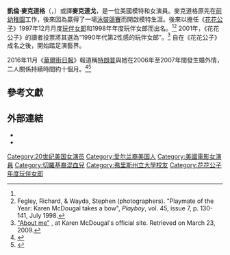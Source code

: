 {{Infobox Playboy Playmate <!-- for more information see [[:Template:Infobox_Playboy_Playmate/doc|:Template:Infobox Playboy Playmate/doc]] -->
| name           = Karen McDougal
| image          = Karen_McDougal_2011.jpg
| imagesize      =
| caption        = 凱倫·麥克道格2011年10月1日在[[洛杉磯|洛杉磯]]
| issue          = 1997年12月
| birthname  =
| birth_place = 美國[[印第安納州|印第安納州]][[梅里爾維爾_(印第安納州)|梅里爾維爾]]<ref name="PBV1997">{{cite video | people=McDougal, Karen (herself) | date=1998|title= Playboy: Playmate Profile Video Collection Featuring Miss December 1997, 1994, 1991, 1986 | medium=VHS | location= USA | publisher= Playboy Entertainment}}</ref> 
| birth_date  = {{birth date and age|mf=yes|1971|3|23}}<ref name="PB1997" />
| bust           = {{convert|34|in|cm|0|abbr=on}} C [[罩杯|罩杯]]<ref name="PB1997" />
| waist          = {{convert|24|in|cm|0|abbr=on}}<ref name="PB1997" />
| hips           = {{convert|34|in|cm|0|abbr=on}}<ref name="PB1997"><!-- cite journal -->Fegley, Richard, & Wayda, Stephen (photographers). "Winter Wonder", ''Playboy'', vol. 44, issue 12, p. 126-137, December 1997.</ref>
| height         = {{convert|5|ft|8|in}}<ref name="PB1997" />
| weight         = {{convert|125|lb|kg st|abbr=on}}<ref name="PB1997" />
| preceded       = [[Inga_Drozdova|Inga Drozdova]]
| succeeded      = [[希瑟·蔻萨|希瑟·蔻萨]]
| pmoy-year      = 1998
| pmoy-preceded  = [[维多利亚·希斯特德|维多利亚·希斯特德]]
| pmoy-succeeded = [[希瑟·蔻萨|希瑟·蔻萨]]
| website        = http://www.karenmcdougal.com
}}

'''凱倫·麥克道格'''（{{lang-en|Karen McDougal}}，{{bd|1971年|3月23日|||McDougal}}）或譯'''麥克道戈'''，是一位美國模特和女演員。麥克道格原先在[[前幼稚園|前幼稚園]]工作，後來因為贏得了一場[[泳裝競賽|泳裝競賽]]而開啟模特生涯。後來以擔任《[[花花公子|花花公子]]》1997年12月月度[[玩伴女郎|玩伴女郎]]和1998年年度玩伴女郎而出名。<ref name="PB1997" /><ref name="PB1998">Fegley, Richard, & Wayda, Stephen (photographers). "Playmate of the Year: Karen McDougal takes a bow", ''Playboy'', vol. 45, issue 7, p. 130-141, July 1998.</ref> 2001年，《花花公子》的讀者投票將其選為“1990年代第2性感的玩伴女郎”。<ref name="Aboutk">[http://www.karenmcdougal.com/about-me "About me"] {{Wayback|url=http://www.karenmcdougal.com/about-me |date=20100331123623 }}, at Karen McDougal's official site. Retrieved on March 23, 2009.</ref> 自在《花花公子》成名之後，開始踏足演藝界。

2016年11月《[[華爾街日報|華爾街日報]]》報道稱[[唐納德·川普|特朗普]]與她在2006年至2007年間發生婚外情，二人關係持續時間約十個月。<ref name=WSJT>{{cite web|last1=Palazzolo|first1=Joe|last2=Rothfeld|first2=Michael|last3=Alpert|first3=Lukas|title=National Enquirer Shielded Donald Trump From Playboy Model’s Affair Allegation|url=https://www.wsj.com/articles/national-enquirer-shielded-donald-trump-from-playboy-models-affair-allegation-1478309380|newspaper=[[The_Wall_Street_Journal|The Wall Street Journal]]|accessdate=February 17, 2018|date=November 4, 2016|archive-date=2018-02-16|archive-url=https://web.archive.org/web/20180216232035/https://www.wsj.com/articles/national-enquirer-shielded-donald-trump-from-playboy-models-affair-allegation-1478309380|dead-url=no}}</ref><ref>{{cite news|title=Report: National Enquirer bought rights to Trump affair story, but never published|url=http://www.politico.com/media/story/2016/11/report-national-enquirer-bought-rights-to-trump-affair-story-but-never-published-004848|date=November 4, 2016|first=Alex|last=Weprin|publisher=[[Politico|Politico]]|accessdate=2018-05-13|archive-date=2017-06-02|archive-url=https://web.archive.org/web/20170602115839/http://www.politico.com/media/story/2016/11/report-national-enquirer-bought-rights-to-trump-affair-story-but-never-published-004848|dead-url=no}}</ref>

== 參考文獻==
{{reflist}}

== 外部連結 ==
{{commons category|Karen McDougal}}
* {{official website|http://www.karenmcdougal.com}}
* {{twitter|karenmcdougal98}}

{{DEFAULTSORT:McDougal, Karen}}
[[Category:20世纪美国女演员|Category:20世纪美国女演员]]
[[Category:爱尔兰裔美国人|Category:爱尔兰裔美国人]]
[[Category:美國電影女演員|Category:美國電影女演員]]
[[Category:切羅基裔混血兒|Category:切羅基裔混血兒]]
[[Category:弗里斯州立大學校友|Category:弗里斯州立大學校友]]
[[Category:花花公子年度玩伴女郎|Category:花花公子年度玩伴女郎]]